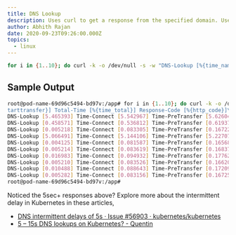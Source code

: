 ```yaml
---
title: DNS Lookup
description: Uses curl to get a response from the specified domain. Useful for identifying the intermittent DNS timeout as well.
author: Abhith Rajan
date: 2020-09-23T09:26:00.000Z
topics:
  - linux
---
```


```bash
for i in {1..10}; do curl -k -o /dev/null -s -w "DNS-Lookup [%{time_namelookup}] Time-Connect [%{time_connect}] Time-PreTransfer [%{time_pretransfer}] Time-StartTransfer [%{time_starttransfer}] Total-Time [%{time_total}] Response-Code [%{http_code}]\n" https://www.abhith.net; done
```

## Sample Output

```bash
root@pod-name-69d96c5494-bd97v:/app# for i in {1..10}; do curl -k -o /dev/null -s -w "DNS-Lookup [%{time_namelookup}] Time-Connect [%{time_connect}] Time-PreTransfer [%{time_pretransfer}] Time-StartTransfer [%{time_s
tarttransfer}] Total-Time [%{time_total}] Response-Code [%{http_code}]\n" https://www.abhith.net; done
DNS-Lookup [5.465393] Time-Connect [5.542967] Time-PreTransfer [5.626041] Time-StartTransfer [6.024135] Total-Time [6.261565] Response-Code [200]
DNS-Lookup [0.458571] Time-Connect [0.536812] Time-PreTransfer [0.619370] Time-StartTransfer [0.960386] Total-Time [1.199219] Response-Code [200]
DNS-Lookup [0.005218] Time-Connect [0.083305] Time-PreTransfer [0.167227] Time-StartTransfer [0.505865] Total-Time [0.745717] Response-Code [200]
DNS-Lookup [5.066491] Time-Connect [5.144106] Time-PreTransfer [5.227078] Time-StartTransfer [5.585845] Total-Time [5.825170] Response-Code [200]
DNS-Lookup [0.004125] Time-Connect [0.081587] Time-PreTransfer [0.165687] Time-StartTransfer [0.246201] Total-Time [0.481887] Response-Code [200]
DNS-Lookup [0.005214] Time-Connect [0.083619] Time-PreTransfer [0.168375] Time-StartTransfer [0.510846] Total-Time [0.823167] Response-Code [200]
DNS-Lookup [0.016983] Time-Connect [0.094932] Time-PreTransfer [0.177621] Time-StartTransfer [0.522677] Total-Time [0.758300] Response-Code [200]
DNS-Lookup [0.005210] Time-Connect [0.083526] Time-PreTransfer [0.166203] Time-StartTransfer [0.246943] Total-Time [0.481547] Response-Code [200]
DNS-Lookup [0.010488] Time-Connect [0.088643] Time-PreTransfer [0.172099] Time-StartTransfer [0.517206] Total-Time [0.829188] Response-Code [200]
DNS-Lookup [0.005282] Time-Connect [0.083156] Time-PreTransfer [0.167259] Time-StartTransfer [0.499211] Total-Time [0.734148] Response-Code [200]
root@pod-name-69d96c5494-bd97v:/app#
```

Noticed the 5sec+ responses above?
Explore more about the intermittent delay in Kubernetes in these articles,

- [DNS intermittent delays of 5s · Issue #56903 · kubernetes/kubernetes](https://github.com/kubernetes/kubernetes/issues/56903)
- [5 – 15s DNS lookups on Kubernetes? - Quentin](https://blog.quentin-machu.fr/2018/06/24/5-15s-dns-lookups-on-kubernetes/)
